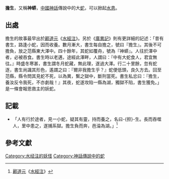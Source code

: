 '''擔生'''，又稱'''神蟒'''，[[中國|中國]][[神話|神話]]傳說中的大[[蛇|蛇]]，可以掀起[[水患|水患]]。

== 出處 ==
擔生的故事最早出於[[酈道元|酈道元]]《[[水經注|水經注]]》。另於《[[廣異記|廣異記]]》則有更詳細的記述：「昔有書生，路逢小蛇，因而收養。數月漸大，書生每自擔之，號曰『擔生』。其後不可擔負，放之范縣東大澤中。四十餘年，其蛇如覆舟，號為『神蟒』。人往於澤中者，必被吞食。書生時以老邁，途經此澤畔，人謂曰：『中有大蛇食人，君宜無往。』時盛冬寒甚，書生謂冬月蛇藏，無此理，遂過大澤。行二十里餘，忽有蛇逐，書生尚識其形色，遙謂之曰：『爾非我擔生乎？』蛇便低頭，良久方去。回至范縣，縣令問其見蛇不死，以為異，繫之獄中，斷刑當死。書生私忿曰：『擔生，養汝反令我死，不亦劇哉！』其夜，蛇遂攻陷一縣為湖，獨獄不陷，書生獲免。」是一條會報恩救主的妖蛇。

== 記載 ==
*「人有行於途者，見一小蛇，疑其有靈，持而養之，名曰-{担}-生。長而吞噬人，里中患之，遂捕系獄。擔生負而奔，邑淪為湖。」<ref>[[酈道元|酈道元]]《[[水經注|水經注]]》</ref>

== 參考文獻 ==
<div class="references-small">
<references></references>
</div>

[[Category:水经注的妖怪|Category:水经注的妖怪]]
[[Category:神話傳說中的蛇|Category:神話傳說中的蛇]]